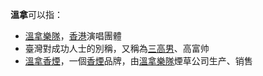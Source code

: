 '''溫拿'''可以指：
* [[溫拿樂隊|溫拿樂隊]]，[[香港|香港]]演唱團體
* 臺灣對成功人士的別稱，又稱為[[三高男|三高男]]、高富帅
* [[溫拿香煙|溫拿香煙]]，一個[[香煙|香煙]]品牌，由[[溫拿樂隊|溫拿樂隊]]煙草公司生产、销售
{{消歧义|cat=二字消歧義}}